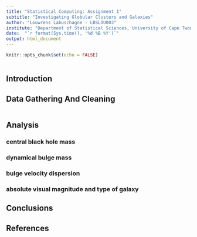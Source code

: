 ```yaml
---
title: "Statistical Computing: Assignment 1"
subtitle: "Investigating Globular Clusters and Galaxies"
author: "Louwrens Labuschagne - LBSLOU003"
institute: "Department of Statistical Sciences, University of Cape Twon"
date:  "`r format(Sys.time(), '%d %B %Y')`"
output: html_document
---
```


```r
knitr::opts_chunk$set(echo = FALSE)
 
```

## Introduction

## Data Gathering And Cleaning


```r
```

## Analysis
### central black hole mass

### dynamical bulge mass

### bulge velocity dispersion

### absolute visual magnitude and type of galaxy

## Conclusions

## References